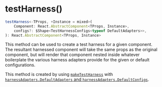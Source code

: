 
<Meta
    title="Packages / Testing / Test Harness / Exports / testHarness()"
/>

# testHarness()

```ts
testHarness<-TProps, +Instance = mixed>(
    Component: React.AbstractComponent<TProps, Instance>,
    configs?: $Shape<TestHarnessConfigs<typeof DefaultAdapters>>,
): React.AbstractComponent<TProps, Instance>
```

This method can be used to create a test harness for a given component. The resultant harnessed component will take the same props as the original component, but will render that component nested inside whatever boilerplate the various harness adapters provide for the given or default configurations.

This method is created by using <a href="./?path=/docs/packages-testing-test-harness-exports-maketestharness--docs">`makeTestHarness`</a> with <a href="./?path=/docs/packages-testing-test-harness-exports-harnessadapters--docs">`harnessAdapters.DefaultAdapters` and `harnessAdapters.DefaultConfigs`</a>.
